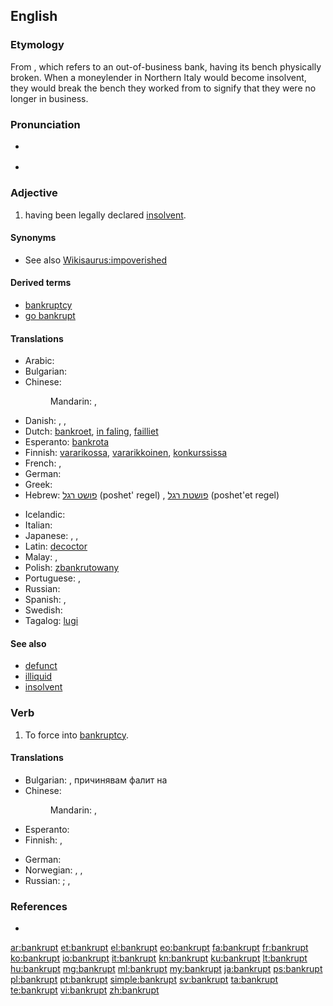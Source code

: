 ==English==

===Etymology===
From {{etyl|it}} {{term|banca rotta|lang=it}}, which refers to an out-of-business bank, having its bench physically broken. When a moneylender in Northern Italy would become insolvent, they would break the bench they worked from to signify that they were no longer in business.

===Pronunciation===
* {{a|UK}} {{IPA|/ˈbæŋ.kɹəpt/|/ˈbæŋ.kɹʌpt/}}
* {{a|US}} {{IPA|/ˈbæŋk.ɹəpt/|/ˈbæŋk.ɹʌpt/}}

===Adjective===
{{en-adj}}

# having been legally declared [[insolvent]].

====Synonyms====
* See also [[Wikisaurus:impoverished]]

====Derived terms====
* [[bankruptcy]]
* [[go bankrupt]]

====Translations====
{{trans-top|having been legally declared [[insolvent]]}}
* Arabic: {{t-|ar|مفلس|tr=múflis}}
* Bulgarian: {{t+|bg|банкрут|tr=bankrut}}
* Chinese:
*: Mandarin: {{t-|cmn|破產|alt=破產著|sc=Hani}}, {{t-|cmn|破产|alt=破产着|tr=pòchǎnzhe|sc=Hani}}
* Danish: {{t-|da|bankerot}}, {{t-|da|fallit}}, {{t-|da|konkurs}}
* Dutch: [[bankroet]], [[in faling]], [[failliet]]
* Esperanto: [[bankrota]]
* Finnish: [[vararikko|vararikossa]], [[vararikkoinen]], [[konkurssi|konkurssissa]]
* French: {{t+|fr|faillite|alt=en faillite}}, {{t+|fr|failli}}
* German: {{t+|de|bankrott}}
* Greek: {{t+|el|χρεωκοπημένος|tr=khreokopiménos|sc=Grek}}
* Hebrew: [[פושט רגל]] (poshet' regel) {{m}}, [[פושטת רגל]] (poshet'et regel) {{f}}
{{trans-mid}}
* Icelandic: {{t-|is|gjaldþrota}}
* Italian: {{t+|it|fallito}}
* Japanese: {{t+|ja|破産|alt=破産した|tr=はさんした, hasan-shita}}, {{t+|ja|倒産|alt=倒産した|tr=とうさんした, tōsan-shita}}, {{t+|ja|破綻|alt=破綻した|tr=はたんした, hatan-shita}}
* Latin: [[decoctor]]
* Malay: {{t-|ms|bangkrap}}, {{t-|ms|muflis}}
* Polish: [[zbankrutowany]] {{m}}
* Portuguese: {{t-|pt|bancarrota|f}}, {{t+|pt|falido}}
* Russian: {{t+|ru|банкрот|tr=bankrót}}
* Spanish: {{t-|es|quebrado}}, {{t-|es|arruinado}}
* Swedish: {{t+|sv|bankrutt}}
* Tagalog: [[lugi]]
{{trans-bottom}}

====See also====
* [[defunct]]
* [[illiquid]]
* [[insolvent]]

===Verb===
{{en-verb|bankrupts|bankrupting|bankrupted|bankrupted}}

# {{transitive}} To force into [[bankruptcy]].

====Translations====
{{trans-top|force into bankruptcy}}
* Bulgarian: {{t+|bg|разорявам}}, причинявам фалит на
* Chinese:
*: Mandarin: {{t-|cmn|破產|sc=Hani}}, {{t-|cmn|破产|tr=pòchǎn|sc=Hani}}
* Esperanto: {{t-|eo|bankroti}}
* Finnish: {{t+|fi|pakottaa}} {{t+|fi|konkurssi|alt=konkurssiin}}, {{t+|fi|saattaa}} {{t+|fi|konkurssi|alt=konkurssiin}}
{{trans-mid}}
* German: {{l|de|in}} {{l|de|den}} {{l|de|Konkurs}} {{t+|de|treiben}}
* Norwegian: {{t-|no|konkurs}}, {{t-|no|bankerott}}, {{t-|no|insolvent}}
* Russian: {{t+|ru|обанкротить|tr=obankrótit'}} {{pf.}}; {{t+|ru|разорять|tr=razor'át'}} {{impf}}, {{t+|ru|разорить|tr=razorít'}} {{pf.}}
{{trans-bottom}}

===References===
* {{R:BBS}}

[[ar:bankrupt]]
[[et:bankrupt]]
[[el:bankrupt]]
[[eo:bankrupt]]
[[fa:bankrupt]]
[[fr:bankrupt]]
[[ko:bankrupt]]
[[io:bankrupt]]
[[it:bankrupt]]
[[kn:bankrupt]]
[[ku:bankrupt]]
[[lt:bankrupt]]
[[hu:bankrupt]]
[[mg:bankrupt]]
[[ml:bankrupt]]
[[my:bankrupt]]
[[ja:bankrupt]]
[[ps:bankrupt]]
[[pl:bankrupt]]
[[pt:bankrupt]]
[[simple:bankrupt]]
[[sv:bankrupt]]
[[ta:bankrupt]]
[[te:bankrupt]]
[[vi:bankrupt]]
[[zh:bankrupt]]